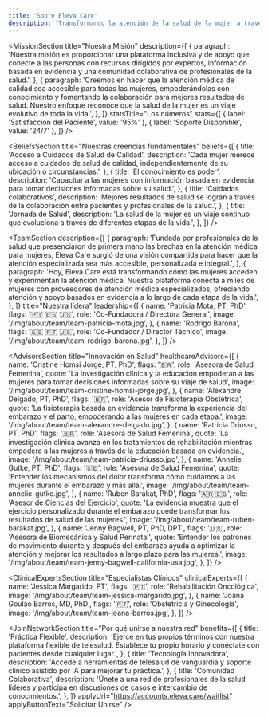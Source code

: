 ```yaml
---
title: 'Sobre Eleva Care'
description: 'Transformando la atención de la salud de la mujer a través de la innovación y la compasión'
---
```




<HeadlineSection
  title="Transformando la atención médica para mujeres a través de la innovación y la compasión"
  description="En Eleva Care, nos dedicamos a empoderar a las mujeres de todas las edades para que tomen el control de su salud y bienestar."
/>

<MissionSection
  title="Nuestra Misión"
  description={[
    {
      paragraph:
        'Nuestra misión es proporcionar una plataforma inclusiva y de apoyo que conecte a las personas con recursos dirigidos por expertos, información basada en evidencia y una comunidad colaborativa de profesionales de la salud.',
    },
    {
      paragraph:
        'Creemos en hacer que la atención médica de calidad sea accesible para todas las mujeres, empoderándolas con conocimiento y fomentando la colaboración para mejores resultados de salud. Nuestro enfoque reconoce que la salud de la mujer es un viaje evolutivo de toda la vida.',
    },
  ]}
  statsTitle="Los números"
  stats={[
    { label: 'Satisfacción del Paciente', value: '95%' },
    { label: 'Soporte Disponible', value: '24/7' },
  ]}
/>

<HeadlineSection
  label="Nuestra visión"
  title="Uniendo ciencia y cuidado para cada mujer"
  description="Para unir el gap entre la investigación científica y la aplicación práctica, entregando soluciones de cuidados de salud de la mujer de forma accesible y personalizadas en todas las etapas de la vida."
/>

<BeliefsSection
  title="Nuestras creencias fundamentales"
  beliefs={[
    {
      title: 'Acceso a Cuidados de Salud de Calidad',
      description:
        'Cada mujer merece acceso a cuidados de salud de calidad, independientemente de su ubicación o circunstancias.',
    },
    {
      title: 'El conocimiento es poder',
      description:
        'Capacitar a las mujeres con información basada en evidencia para tomar decisiones informadas sobre su salud.',
    },
    {
      title: 'Cuidados colaborativos',
      description:
        'Mejores resultados de salud se logran a través de la colaboración entre pacientes y profesionales de la salud.',
    },
    {
      title: 'Jornada de Salud',
      description:
        'La salud de la mujer es un viaje continuo que evoluciona a través de diferentes etapas de la vida.',
    },
  ]}
/>

<HeadlineSection
  label="Conoce a nuestro equipo"
  title="Liderada por inovadores y expertos en salud"
  description="Nuestro equipo combina expertise en salud de la mujer, tecnología y cuidado con pacientes para revolucionar la entrega de cuidados de salud."
/>

<TeamSection
  description={[
    {
      paragraph:
        'Fundada por profesionales de la salud que presenciaron de primera mano las brechas en la atención médica para mujeres, Eleva Care surgió de una visión compartida para hacer que la atención especializada sea más accesible, personalizada e integral.',
    },
    {
      paragraph:
        'Hoy, Eleva Care está transformando cómo las mujeres acceden y experimentan la atención médica. Nuestra plataforma conecta a miles de mujeres con proveedores de atención médica especializados, ofreciendo atención y apoyo basados en evidencia a lo largo de cada etapa de la vida.',
    },
  ]}
  title="Nuestra lídera"
  leadership={[
    {
      name: 'Patricia Mota, PT, PhD',
      flags: '🇵🇹 🇪🇸 🇺🇸',
      role: 'Co-Fundadora / Directora General',
      image: '/img/about/team/team-patricia-mota.jpg',
    },
    {
      name: 'Rodrigo Barona',
      flags: '🇪🇸 🇵🇹 🇺🇸',
      role: 'Co-Fundador / Director Técnico',
      image: '/img/about/team/team-rodrigo-barona.jpg',
    },
  ]}
/>

<HeadlineSection
  label="Guiada por expertos en salud"
  title="Consejo Consultivo"
  description="Nuestro consejo consultivo reúne voces líderes en salud de la mujer, innovación en salud y transformación digital."
/>

<AdvisorsSection
  title="Innovación en Salud"
  healthcareAdvisors={[
    {
      name: 'Cristine Homsi Jorge, PT, PhD',
      flags: '🇧🇷',
      role: 'Asesora de Salud Femenina',
      quote:
        'La investigación clínica y la educación empoderan a las mujeres para tomar decisiones informadas sobre su viaje de salud',
      image: '/img/about/team/team-cristine-homsi-jorge.jpg',
    },
    {
      name: 'Alexandre Delgado, PT, PhD',
      flags: '🇧🇷',
      role: 'Asesor de Fisioterapia Obstétrica',
      quote:
        'La fisioterapia basada en evidencia transforma la experiencia del embarazo y el parto, empoderando a las mujeres en cada etapa.',
      image: '/img/about/team/team-alexandre-delgado.jpg',
    },
    {
      name: 'Patricia Driusso, PT, PhD',
      flags: '🇧🇷',
      role: 'Asesora de Salud Femenina',
      quote:
        'La investigación clínica avanza en los tratamientos de rehabilitación mientras empodera a las mujeres a través de la educación basada en evidencia.',
      image: '/img/about/team/team-patricia-driusso.jpg',
    },
    {
      name: 'Annelie Gutke, PT, PhD',
      flags: '🇸🇪',
      role: 'Asesora de Salud Femenina',
      quote:
        'Entender los mecanismos del dolor transforma cómo cuidamos a las mujeres durante el embarazo y más allá.',
      image: '/img/about/team/team-annelie-gutke.jpg',
    },
    {
      name: 'Ruben Barakat, PhD',
      flags: '🇦🇷 🇪🇸',
      role: 'Asesor de Ciencias del Ejercicio',
      quote:
        'La evidencia muestra que el ejercicio personalizado durante el embarazo puede transformar los resultados de salud de las mujeres.',
      image: '/img/about/team/team-ruben-barakat.jpg',
    },
    {
      name: 'Jenny Bagwell, PT, PhD, DPT',
      flags: '🇺🇸',
      role: 'Asesora de Biomecánica y Salud Perinatal',
      quote:
        'Entender los patrones de movimiento durante y después del embarazo ayuda a optimizar la atención y mejorar los resultados a largo plazo para las mujeres.',
      image: '/img/about/team/team-jenny-bagwell-california-usa.jpg',
    },
  ]}
/>

<ClinicalExpertsSection
  title="Especialistas Clínicos"
  clinicalExperts={[
    {
      name: 'Jessica Margarido, PT',
      flags: '🇵🇹',
      role: 'Rehabilitación Oncológica',
      image: '/img/about/team/team-jessica-margarido.jpg',
    },
    {
      name: 'Joana Goulão Barros, MD, PhD',
      flags: '🇵🇹',
      role: 'Obstetricia y Ginecología',
      image: '/img/about/team/team-joana-barros.jpg',
    },
  ]}
/>

<HeadlineSection
  label="Únete a nuestra red"
  title="Transforma la atención médica femenina con nosotros"
  description="Únete a una comunidad de profesionales dedicados que hacen que la atención de calidad sea accesible para mujeres en todas partes."
/>

<JoinNetworkSection
  title="Por qué unirse a nuestra red"
  benefits={[
    {
      title: 'Práctica Flexible',
      description:
        'Ejerce en tus propios términos con nuestra plataforma flexible de telesalud. Establece tu propio horario y conéctate con pacientes desde cualquier lugar.',
    },
    {
      title: 'Tecnología Innovadora',
      description:
        'Accede a herramientas de telesalud de vanguardia y soporte clínico asistido por IA para mejorar tu práctica.',
    },
    {
      title: 'Comunidad Colaborativa',
      description:
        'Únete a una red de profesionales de la salud líderes y participa en discusiones de casos e intercambio de conocimientos.',
    },
  ]}
  applyUrl="https://accounts.eleva.care/waitlist"
  applyButtonText="Solicitar Unirse"
/>
